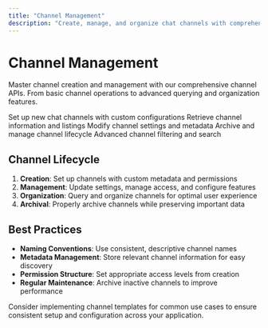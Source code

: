 ```yaml
---
title: "Channel Management"
description: "Create, manage, and organize chat channels with comprehensive lifecycle support"
---
```


# Channel Management

Master channel creation and management with our comprehensive channel APIs. From basic channel operations to advanced querying and organization features.

<CardGroup cols={2}>
  <Card title="Create Channels" icon="plus" href="/social-plus-sdk/chat/conversation-management/channels/create-channel">
    Set up new chat channels with custom configurations
  </Card>
  <Card title="Get Channels" icon="list" href="/social-plus-sdk/chat/conversation-management/channels/get-channel">
    Retrieve channel information and listings
  </Card>
  <Card title="Update Channels" icon="edit" href="/social-plus-sdk/chat/conversation-management/channels/update-channel">
    Modify channel settings and metadata
  </Card>
  <Card title="Archive Channels" icon="archive" href="/social-plus-sdk/chat/conversation-management/channels/archive-channels">
    Archive and manage channel lifecycle
  </Card>
  <Card title="Query Channels" icon="search" href="/social-plus-sdk/chat/conversation-management/channels/query-channels">
    Advanced channel filtering and search
  </Card>
</CardGroup>

## Channel Lifecycle

1. **Creation**: Set up channels with custom metadata and permissions
2. **Management**: Update settings, manage access, and configure features
3. **Organization**: Query and organize channels for optimal user experience
4. **Archival**: Properly archive channels while preserving important data

## Best Practices

- **Naming Conventions**: Use consistent, descriptive channel names
- **Metadata Management**: Store relevant channel information for easy discovery
- **Permission Structure**: Set appropriate access levels from creation
- **Regular Maintenance**: Archive inactive channels to improve performance

<Tip>
Consider implementing channel templates for common use cases to ensure consistent setup and configuration across your application.
</Tip>
